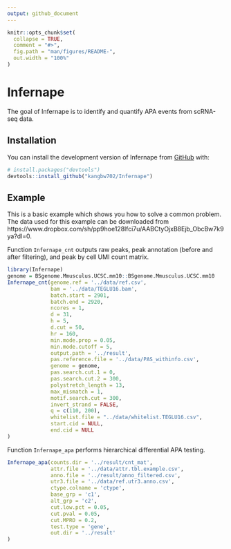 ```yaml
---
output: github_document
---
```


<!-- README.md is generated from README.Rmd. Please edit that file -->

```r
knitr::opts_chunk$set(
  collapse = TRUE,
  comment = "#>",
  fig.path = "man/figures/README-",
  out.width = "100%"
)
```

# Infernape

<!-- badges: start -->
<!-- badges: end -->

The goal of Infernape is to identify and quantify APA events from scRNA-seq data.

## Installation

You can install the development version of Infernape from [GitHub](https://github.com/) with:

``` r
# install.packages("devtools")
devtools::install_github("kangbw702/Infernape")
```

## Example

This is a basic example which shows you how to solve a common problem. The data used for this example can be downloaded from https://www.dropbox.com/sh/pp9hoe128lfci7u/AABCtyOjxB8Ejb_ObcBw7k9ya?dl=0.  

Function `Infernape_cnt` outputs raw peaks, peak annotation (before and after filtering), and peak by cell UMI count matrix. 

```r
library(Infernape)
genome = BSgenome.Mmusculus.UCSC.mm10::BSgenome.Mmusculus.UCSC.mm10
Infernape_cnt(genome.ref = '../data/ref.csv',
              bam = '../data/TEGLU16.bam',
              batch.start = 2901,
              batch.end = 2920,
              ncores = 1,
              d = 31,
              h = 5,
              d.cut = 50,
              hr = 160,
              min.mode.prop = 0.05,
              min.mode.cutoff = 5,
              output.path = '../result',
              pas.reference.file = '../data/PAS_withinfo.csv',
              genome = genome,
              pas.search.cut.1 = 0,
              pas.search.cut.2 = 300,
              polystretch_length = 13,
              max_mismatch = 1,
              motif.search.cut = 300,
              invert_strand = FALSE,
              q = c(110, 200),
              whitelist.file = "../data/whitelist.TEGLU16.csv",
              start.cid = NULL,
              end.cid = NULL
)
```

Function `Infernape_apa` performs hierarchical differential APA testing.

```r
Infernape_apa(counts.dir = '../result/cnt_mat',
              attr.file = '../data/attr.tbl.example.csv',
              anno.file = '../result/anno_filtered.csv',
              utr3.file = '../data/ref.utr3.anno.csv',
              ctype.colname = 'ctype',
              base_grp = 'c1',
              alt_grp = 'c2',
              cut.low.pct = 0.05,
              cut.pval = 0.05,
              cut.MPRO = 0.2,
              test.type = 'gene',
              out.dir = '../result'
)
```





<!-- What is special about using `README.Rmd` instead of just `README.md`? You can include R chunks like so: -->

<!-- ```{r cars} -->
<!-- summary(cars) -->
<!-- ``` -->

<!-- You'll still need to render `README.Rmd` regularly, to keep `README.md` up-to-date. `devtools::build_readme()` is handy for this. You could also use GitHub Actions to re-render `README.Rmd` every time you push. An example workflow can be found here: <https://github.com/r-lib/actions/tree/v1/examples>. -->
